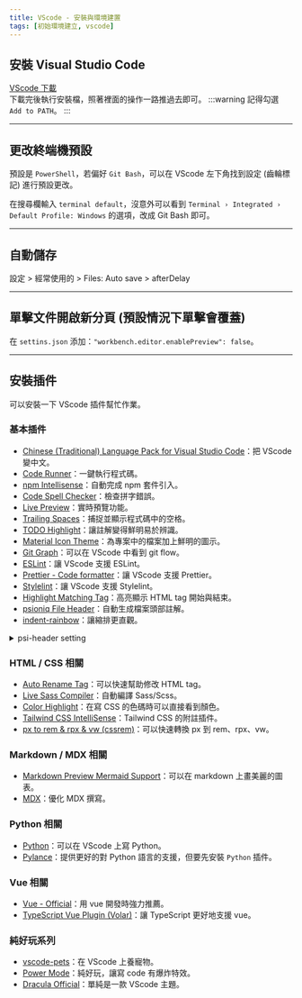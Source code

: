 ```yaml
---
title: VScode - 安裝與環境建置
tags: [初始環境建立, vscode]
---
```

## 安裝 Visual Studio Code
[VScode 下載](https://code.visualstudio.com/)  
下載完後執行安裝檔，照著裡面的操作一路推過去即可。
:::warning
記得勾選 `Add to PATH`。
:::

---

## 更改終端機預設
預設是 `PowerShell`，若偏好 `Git Bash`，可以在 VScode 左下角找到設定 (齒輪標記) 進行預設更改。  

在搜尋欄輸入 `terminal default`，沒意外可以看到 `Terminal › Integrated › Default Profile: Windows` 的選項，改成 Git Bash 即可。

---

## 自動儲存
設定 > 經常使用的 > Files: Auto save > afterDelay

---

## 單擊文件開啟新分頁 (預設情況下單擊會覆蓋)
在 `settins.json` 添加：`"workbench.editor.enablePreview": false`。

---


## 安裝插件
可以安裝一下 VScode 插件幫忙作業。  
### 基本插件
* [Chinese (Traditional) Language Pack for Visual Studio Code](https://marketplace.visualstudio.com/items?itemName=MS-CEINTL.vscode-language-pack-zh-hant)：把 VScode 變中文。
* [Code Runner](https://marketplace.visualstudio.com/items?itemName=formulahendry.code-runner)：一鍵執行程式碼。
* [npm Intellisense](https://marketplace.visualstudio.com/items?itemName=christian-kohler.npm-intellisense)：自動完成 npm 套件引入。
* [Code Spell Checker](https://marketplace.visualstudio.com/items?itemName=streetsidesoftware.code-spell-checker)：檢查拼字錯誤。
* [Live Preview](https://marketplace.visualstudio.com/items?itemName=ms-vscode.live-server)：實時預覽功能。
* [Trailing Spaces](https://marketplace.visualstudio.com/items?itemName=shardulm94.trailing-spaces)：捕捉並顯示程式碼中的空格。
* [TODO Highlight](https://marketplace.visualstudio.com/items?itemName=wayou.vscode-todo-highlight)：讓註解變得鮮明易於辨識。
* [Material Icon Theme](https://marketplace.visualstudio.com/items?itemName=PKief.material-icon-theme)：為專案中的檔案加上鮮明的圖示。
* [Git Graph](https://marketplace.visualstudio.com/items?itemName=mhutchie.git-graph)：可以在 VScode 中看到 git flow。
* [ESLint](https://marketplace.visualstudio.com/items?itemName=dbaeumer.vscode-eslint)：讓 VScode 支援 ESLint。
* [Prettier - Code formatter](https://marketplace.visualstudio.com/items?itemName=esbenp.prettier-vscode)：讓 VScode 支援 Prettier。
* [Stylelint](https://marketplace.visualstudio.com/items?itemName=stylelint.vscode-stylelint)：讓 VScode 支援 Stylelint。
* [Highlight Matching Tag](https://marketplace.visualstudio.com/items?itemName=vincaslt.highlight-matching-tag)：高亮顯示 HTML tag 開始與結束。
* [psioniq File Header](https://marketplace.visualstudio.com/items?itemName=psioniq.psi-header)：自動生成檔案頭部註解。
* [indent-rainbow](https://marketplace.visualstudio.com/items?itemName=oderwat.indent-rainbow)：讓縮排更直觀。

<details>
<summary>psi-header setting</summary>

```json title='.vscode/setting.json'
{
  // https://marketplace.visualstudio.com/items?itemName=psioniq.psi-header
  "psi-header": {
    "changes-tracking": {
        "isActive": true,
        "modAuthor": "Modified By: ",
        "modDate": "Last Modified: ",
        "modDateFormat": "date",
        "include": [],
        "exclude": [
            "markdown",
            "json"
        ],
        "excludeGlob": [
            "out/**",
            "src/**/*.xyz"
        ],
        "autoHeader": "manualSave"
    },
    "lang-config": [
        {
            "language": "*",
            "begin": "/**",
            "end": "*/",
            "prefix": " * "
        },
        {
            "language": "vue",
            "begin": "<!--",
            "end": "-->",
            "prefix": "  "
        }
    ],
    "config": {
        "forceToTop": true,
        "blankLinesAfter": 1,
    },
    "templates": [
        {
            "language": "*",
            "template": [
                "@FilePath: <<filerelativepath>>",
                "@Date: <<filecreated('YYYY-MM-DD HH:mm:ss')>>",
                "@Author: <<author>>",
                "@Description:",
                "-----",
                "Last Modified: <<dateformat('YYYY-MM-DD HH:mm:ss')>>",
                "Modified By: <<author>>",
                "-----",
                "Copyright (c) <<year>> by PLANTAE Taiwan, All Rights Reserved.",
            ],
        },
    ]
  },
}
```
</details>




### HTML / CSS 相關
* [Auto Rename Tag](https://marketplace.visualstudio.com/items?itemName=formulahendry.auto-rename-tag)：可以快速幫助修改 HTML tag。
* [Live Sass Compiler](https://marketplace.visualstudio.com/items?itemName=glenn2223.live-sass)：自動編譯 Sass/Scss。
* [Color Highlight](https://marketplace.visualstudio.com/items?itemName=naumovs.color-highlight)：在寫 CSS 的色碼時可以直接看到顏色。
* [Tailwind CSS IntelliSense](https://marketplace.visualstudio.com/items?itemName=bradlc.vscode-tailwindcss)：Tailwind CSS 的附註插件。
* [px to rem & rpx & vw (cssrem)](https://marketplace.visualstudio.com/items?itemName=cipchk.cssrem)：可以快速轉換 px 到 rem、rpx、vw。

### Markdown / MDX 相關
* [Markdown Preview Mermaid Support](https://marketplace.visualstudio.com/items?itemName=bierner.markdown-mermaid)：可以在 markdown 上畫美麗的圖表。
* [MDX](https://marketplace.visualstudio.com/items?itemName=unifiedjs.vscode-mdx)：優化 MDX 撰寫。

### Python 相關
* [Python](https://marketplace.visualstudio.com/items?itemName=ms-python.python)：可以在 VScode 上寫 Python。
* [Pylance](https://marketplace.visualstudio.com/items?itemName=ms-python.vscode-pylance)：提供更好的對 Python 語言的支援，但要先安裝 `Python` 插件。
 
### Vue 相關
* [Vue - Official](https://marketplace.visualstudio.com/items?itemName=Vue.volar)：用 vue 開發時強力推薦。
* [TypeScript Vue Plugin (Volar)](https://marketplace.visualstudio.com/items?itemName=Vue.vscode-typescript-vue-plugin)：讓 TypeScript 更好地支援 vue。

### 純好玩系列
* [vscode-pets](https://marketplace.visualstudio.com/items?itemName=tonybaloney.vscode-pets)：在 VScode 上養寵物。
* [Power Mode](https://marketplace.visualstudio.com/items?itemName=hoovercj.vscode-power-mode)：純好玩，讓寫 code 有爆炸特效。
* [Dracula Official](https://marketplace.visualstudio.com/items?itemName=dracula-theme.theme-dracula)：單純是一款 VScode 主題。